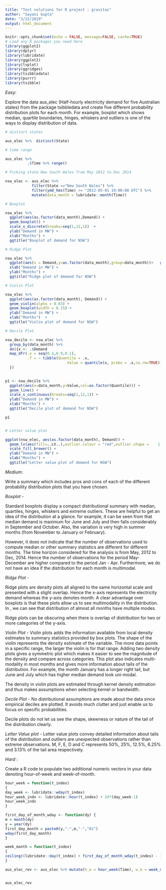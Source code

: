 ```yaml
---
title: "Test solutions for R project : gravitas"
author: "Sayani Gupta"
date: "3/22/2019"
output: html_document
---
```



```r
knitr::opts_chunk$set(echo = FALSE, message=FALSE, cache=TRUE)
# Load any R packages you need here
library(ggplot2)
library(dplyr)
library(lubridate)
library(ggplot2)
library(lvplot)
library(ggridges)
library(tsibbledata)
library(purrr)
library(tsibble)
```



_*Easy*_:

Explore the data aus_elec (Half-hourly electricity demand for five Australian states) from the package tsibbledata and create five different probability distribution plots for each month. For example, boxplot which shows median, quartile boundaries, hinges, whiskers and outliers is one of the ways to display distribution of data. 


```r

# distinct states

aus_elec %>%  distinct(State)

# time range

aus_elec %>%
          .$Time %>% range()

# Picking state New South Wales from May 2012 to Dec 2014

nsw_elec <- aus_elec %>%
            filter(State =="New South Wales") %>%
            filter(ymd_hms(Time) >= "2012-05-01 19:00:00 UTC") %>%  
            mutate(data_month = lubridate::month(Time))

# Boxplot

nsw_elec %>% 
  ggplot(aes(as.factor(data_month),Demand)) +
  geom_boxplot() + 
  scale_x_discrete(breaks=seq(1,12,1))  +
  ylab("Demand in MW") +
  xlab("Months") + 
  ggtitle("Boxplot of demand for NSW")

# Ridge Plot

nsw_elec %>% 
  ggplot(aes(x = Demand,y=as.factor(data_month),group=data_month))+   geom_density_ridges2() +
  xlab("Demand in MW") +
  ylab("Months") + 
  ggtitle("Ridge plot of demand for NSW")

# Violin Plot 

nsw_elec %>% 
  ggplot(aes(as.factor(data_month), Demand)) +
  geom_violin(alpha = 0.03) +
  geom_boxplot(width = 0.15) +
  ylab("Demand in MW") +
  xlab("Months")  +
  ggtitle("Violin plot of demand for NSW")

# Decile Plot

nsw_decile <- nsw_elec %>% 
  group_by(data_month) %>%
  do({x <- .$Demand
  map_dfr(.x = seq(0.1,0.9,0.1),
          .f = ~ tibble(Quantile = .x,
                            Value = quantile(x, probs = .x,na.rm=TRUE)))
  })
  

p1 <- nsw_decile %>% 
  ggplot(aes(x=data_month,y=Value,col=as.factor(Quantile))) + 
  geom_line() +
  scale_x_continuous(breaks=seq(1,12,1)) + 
  ylab("Demand in MW") +
  xlab("Months") +
  ggtitle("Decile plot of demand for NSW") 

p1


# Letter value plot

ggplot(nsw_elec, aes(as.factor(data_month), Demand)) + 
  geom_lv(aes(fill=..LV..),outlier.colour = "red",outlier.shape =    1, k=9) + 
  scale_fill_brewer() + 
  ylab("Demand in MW") +
  xlab("Months") +
  ggtitle("Letter value plot of demand for NSW") 
```


_*Medium*_:

Write a summary which includes pros and cons of each of the different probability distribution plots that you have chosen.

*Boxplot* - 

Standard boxplots display a compact distributional summary with median, quartiles, hinges, whiskers and extreme outliers. These are helpful to get an idea of the distribution at a glance. for example, it can be seen from \autoref{} that median demand is maximum for June and July and then falls considerably in September and October. Also, the variation is very high in summer months (from November to January or February). 

However, it does not indicate that the number of observations used to compute median or other summary statistics are different for different months. The time horizon considered for the analysis is from May, 2012 to Dec, 2014. Hence the number of observations for the period May-December are higher compared to the period Jan - Apr. Furthermore, we do not have an idea if the distribution for each month is multimodal.


*Ridge Plot* - 

Ridge plots are density plots all aligned to the same horizontal scale and presented with a slight overlap. Hence the x-axis represents the electricity demand whereas the y-axis denotes month. A clear advantage over boxplots is that these plots allow us to see multimodality in the distribution. In \autoref{}, we can see that distribution of almost all months have multiple modes.

Ridge plots can be obscuring when there is overlap of distribution for two or more categories of the y-axis.

*Violin Plot* - Violin plots adds the information available from local density estimates to summary statistics provided by box plots. The shape of the violin represents the density estimate of the variable. The more data points in a specific range, the larger the violin is for that range. Adding two density plots gives a symmetric plot which makes it easier to see the
magnitude of the density and compare across categories. This plot also indicates multi-modality in most months and gives more information about tails of the distribution. For example, the month January has a longer right tail, but June and July which has higher median demand look uni-modal.

The density in violin plots are estimated through kernel density estimation and thus makes assumptions when selecting kernel or bandwidth.

*Decile Plot* - No distributional assumptions are made about the data since empirical deciles are plotted. It avoids much clutter and just enable us to focus on specific probabilities.

Decile plots do not let us see the shape, skewness or nature of the tail of the distribution clearly.

*Letter Value plot* - Letter value plots convey detailed information about tails of the distribution and outliers are unexpected observations rather than extreme observations. M, F, E, D and C represents 50%, 25%, 12.5%, 6.25% and 3.13% of the tail area respectively.



*Hard* :

Create a R code to populate two additional numeric vectors in your data denoting hour-of-week and week-of-month. 
  
```r
hour_week = function(t_index)
{
day_week <- lubridate::wday(t_index)
hour_week_indx <- lubridate::hour(t_index) + 24*(day_week-1)
hour_week_indx
}

first_day_of_month_wday <- function(dy) {
m = month(dy)
y = year(dy)
first_day_month = paste0(y,"-",m,"-","01")
wday(first_day_month)
}

week_month = function(t_index)
{
ceiling((lubridate::day(t_index) + first_day_of_month_wday(t_index) - 1) / 7)
}

aus_elec_rev <- aus_elec %>% mutate(h_w = hour_week(Time), w_m = week_month(Time))


aus_elec_rev
```




